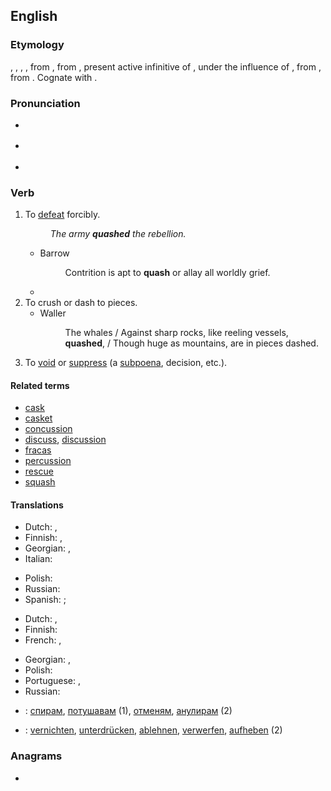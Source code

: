 ==English==

===Etymology===
{{inh|en|enm|quashen}}, {{m|enm|quaschen}}, {{m|enm|cwessen}}, {{m|enm|quassen}}, from {{der|en|fro|quasser}}, from {{der|en|la|quassāre}}, present active infinitive of {{m|la|quassō}}, under the influence of {{m|la|cassō|t=I annul}}, from {{der|en|la|quatiō||I shake}}, from {{der|en|ine-pro|*kʷeh₁t-||to shake}} {{qual|same root for the English words: ''pasta, paste, pastiche, pastry''}}. Cognate with {{cog|es|quejar||to complain}}.

===Pronunciation===
* {{a|RP}} {{IPA|/kwɒʃ/|lang=en}}
* {{a|GenAm}} {{IPA|/kwɑʃ/|lang=en}}
* {{rhymes|ɒʃ|lang=en}}

===Verb===
{{en-verb|es}}

# To [[defeat]] forcibly.
#: ''The army '''quashed''' the rebellion.''
#* Barrow
#*: Contrition is apt to '''quash''' or allay all worldly grief.
#* {{quote-journal|lang=en|author=Roger Cohen|authorlink=Roger Cohen|title=The horror! The horror! The trauma of ISIS &#91;print version: ''International New York Times'', 18 November 2014, p.&nbsp;9&#93;|url=http://www.nytimes.com/2014/11/18/opinion/roger-cohen-the-evil-of-isis.html|work={{w|The New York Times}}|date=17 November 2014|passage=What is unbearable, in fact, is the feeling, 13 years after 9/11, that America has been chasing its tail; that, in some whack-a-mole horror show, the '''quashing''' of a jihadi enclave here only spurs the sprouting of another there; that the ideology of Al Qaeda is still reverberating through a blocked Arab world whose Sunni-Shia balance (insofar as that went) was upended by the American invasion of Iraq.}}
# To crush or dash to pieces.
#* Waller
#*: The whales / Against sharp rocks, like reeling vessels, '''quashed''', / Though huge as mountains, are in pieces dashed.
# {{lb|en|legal}} To [[void]] or [[suppress]] (a [[subpoena]], decision, etc.).

====Related terms====
* [[cask]]
* [[casket]]
* [[concussion]]
* [[discuss]], [[discussion]]
* [[fracas]]
* [[percussion]]
* [[rescue]]
* [[squash]]

====Translations====
{{trans-top|to defeat forcibly}}
* Dutch: {{t+|nl|onderdrukken}}, {{t+|nl|smoren}}
* Finnish: {{t+|fi|tukahduttaa}}, {{t+|fi|kukistaa}}
* Georgian: {{t|ka|ჩახშობა}}, {{t|ka|განადგურება}}
* Italian: {{t+|it|cassare}}
{{trans-mid}}
* Polish: {{t+|pl|tłumić}}
* Russian: {{t+|ru|сокрушать}}
* Spanish: {{t+|es|aplastar}}; {{t+|es|derrotar}}
{{trans-bottom}}

{{trans-top|to void or suppress (a subpoena, decision)}}
* Dutch: {{t+|nl|vernietigen}}, {{t|nl|ongeldig verklaren}}
* Finnish: {{t+|fi|kumota}}
* French: {{t+|fr|supprimer}}, {{t+|fr|annuler}}
{{trans-mid}}
* Georgian: {{t|ka|გაუქმება}}, {{t|ka|ანულირება}}
* Polish: {{t+|pl|unieważniać}}
* Portuguese: {{t+|pt|anular}}, {{t+|pt|cassar}}
* Russian: {{t+|ru|отменять}}
{{trans-bottom}}

{{checktrans-top}}
* {{ttbc|bg}}: [[спирам]], [[потушавам]] (1), [[отменям]], [[анулирам]] (2)
{{trans-mid}}
* {{ttbc|de}}: [[vernichten]], [[unterdrücken]], [[ablehnen]], [[verwerfen]], [[aufheben]] (2)
{{trans-bottom}}

===Anagrams===
* {{anagrams|en|a=ahqsu|huqas}}